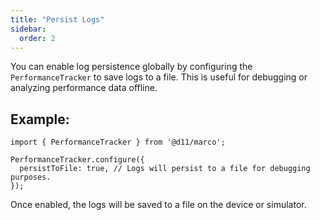 ```yaml
---
title: "Persist Logs"
sidebar:
  order: 2
---
```


You can enable log persistence globally by configuring the `PerformanceTracker` to save logs to a file. This is useful for debugging or analyzing performance data offline.

## Example:

```tsx
import { PerformanceTracker } from '@d11/marco';

PerformanceTracker.configure({
  persistToFile: true, // Logs will persist to a file for debugging purposes.
});
```

Once enabled, the logs will be saved to a file on the device or simulator.